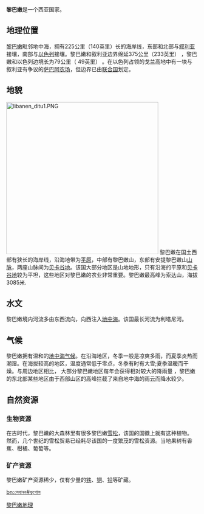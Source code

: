 {{unreferenced|time=2009-10-16T11:43:38+00:00}}
'''黎巴嫩'''是一个西亚国家。

== 地理位置 ==

[[黎巴嫩|黎巴嫩]]毗邻地中海，拥有225公里（140英里）长的海岸线，东部和北部与[[叙利亚|叙利亚]]接壤，南部与[[以色列|以色列]]接壤。黎巴嫩和叙利亚边界绵延375公里（233英里） ，黎巴嫩和以色列边境长为79公里（ 49英里） 。在以色列占领的戈兰高地中有一块与叙利亚有争议的[[萨巴阿农场|萨巴阿农场]]，但边界已由[[联合国|联合国]]划定。 

== 地貌 ==
[[File:libanen_ditu1.PNG|400px]]
黎巴嫩在国土西部有狭长的海岸线，沿海地带为[[平原|平原]]，中部有黎巴嫩山，东部有安提黎巴嫩山[[山脉|山脉]]，两座山脉间为[[贝卡谷地|贝卡谷地]]。该国大部分地区是山地地形，只有沿海的平原和[[贝卡谷地|贝卡谷地]]较为平坦，这些地区对黎巴嫩的农业非常重要。黎巴嫩最高峰为索达山，海拔3085米.

== 水文 ==
黎巴嫩境内河流多由东西流向，向西注入[[地中海|地中海]]。该国最长河流为利塔尼河。

== 气候 ==

黎巴嫩拥有温和的[[地中海气候|地中海气候]]。在沿海地区，冬季一般是凉爽多雨，而夏季炎热而潮湿。在海拔较高的地区，温度通常低于零点，冬季有时有大雪;夏季温暖而干燥。与周边地区相比， 大部分黎巴嫩地区每年会获得相对较大的降雨量 ，黎巴嫩的东北部某些地区由于西部山区的高峰拦截了来自地中海的雨云而降水较少。 

== 自然资源 ==

=== 生物资源 ===

在古时代，黎巴嫩的大森林里有很多黎巴嫩[[雪松|雪松]]，该国的国徽上就有这种植物。 然而，几个世纪的雪松贸易已经耗尽该国的一度繁茂的雪松资源。当地果树有香蕉、柑橘、葡萄等。

=== 矿产资源 ===
黎巴嫩矿产资源稀少，仅有少量的[[铁|铁]]、[[铜|铜]]、[[铅|铅]]等矿藏。

{{亚洲题目|地理}}

[[Category:黎巴嫩地理|]]


[[bn:লেবানন#ভূগোল|bn:লেবানন#ভূগোল]]